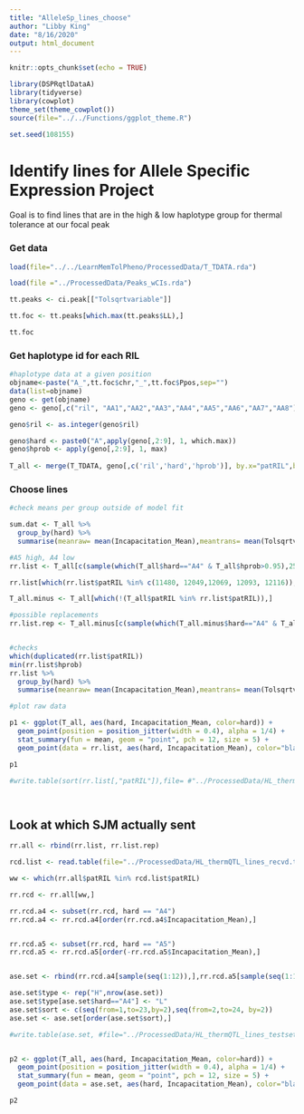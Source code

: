 ```yaml
---
title: "AlleleSp_lines_choose"
author: "Libby King"
date: "8/16/2020"
output: html_document
---
```


```r

knitr::opts_chunk$set(echo = TRUE)

library(DSPRqtlDataA)
library(tidyverse)
library(cowplot)
theme_set(theme_cowplot())
source(file="../../Functions/ggplot_theme.R")

set.seed(108155)


```

# Identify lines for Allele Specific Expression Project

Goal is to find lines that are in the high & low haplotype group for thermal tolerance at our focal peak

### Get data

```r

load(file="../../LearnMemTolPheno/ProcessedData/T_TDATA.rda")

load(file ="../ProcessedData/Peaks_wCIs.rda")

tt.peaks <- ci.peak[["Tolsqrtvariable"]]

tt.foc <- tt.peaks[which.max(tt.peaks$LL),]

tt.foc

```

### Get haplotype id for each RIL

```r

#haplotype data at a given position
objname<-paste("A_",tt.foc$chr,"_",tt.foc$Ppos,sep="")
data(list=objname)
geno <- get(objname)
geno <- geno[,c("ril", "AA1","AA2","AA3","AA4","AA5","AA6","AA7","AA8")]

geno$ril <- as.integer(geno$ril)

geno$hard <- paste0("A",apply(geno[,2:9], 1, which.max))
geno$hprob <- apply(geno[,2:9], 1, max)
  
T_all <- merge(T_TDATA, geno[,c('ril','hard','hprob')], by.x="patRIL",by.y='ril')

```

### Choose lines

```r

#check means per group outside of model fit

sum.dat <- T_all %>% 
  group_by(hard) %>%
  summarise(meanraw= mean(Incapacitation_Mean),meantrans= mean(Tolsqrtvariable))

#A5 high, A4 low
rr.list <- T_all[c(sample(which(T_all$hard=="A4" & T_all$hprob>0.95),25, replace=FALSE), sample(which(T_all$hard=="A5" & T_all$hprob>0.95),25, replace=FALSE)),]

rr.list[which(rr.list$patRIL %in% c(11480, 12049,12069, 12093, 12116)),]

T_all.minus <- T_all[which(!(T_all$patRIL %in% rr.list$patRIL)),]

#possible replacements
rr.list.rep <- T_all.minus[c(sample(which(T_all.minus$hard=="A4" & T_all.minus$hprob>0.95),10, replace=FALSE), sample(which(T_all.minus$hard=="A5" & T_all.minus$hprob>0.95),10, replace=FALSE)),]


#checks
which(duplicated(rr.list$patRIL))
min(rr.list$hprob)
rr.list %>% 
  group_by(hard) %>%
  summarise(meanraw= mean(Incapacitation_Mean),meantrans= mean(Tolsqrtvariable))

#plot raw data

p1 <- ggplot(T_all, aes(hard, Incapacitation_Mean, color=hard)) +
  geom_point(position = position_jitter(width = 0.4), alpha = 1/4) +
  stat_summary(fun = mean, geom = "point", pch = 12, size = 5) +
  geom_point(data = rr.list, aes(hard, Incapacitation_Mean), color="black",position = position_jitter(width = 0.4), alpha = 1/2)

p1

#write.table(sort(rr.list[,"patRIL"]),file= #"../ProcessedData/HL_thermQTL_lines.txt", row.names=FALSE)




```


## Look at which SJM actually sent

```r

rr.all <- rbind(rr.list, rr.list.rep)

rcd.list <- read.table(file="../ProcessedData/HL_thermQTL_lines_recvd.txt", header=TRUE)

ww <- which(rr.all$patRIL %in% rcd.list$patRIL)

rr.rcd <- rr.all[ww,]

rr.rcd.a4 <- subset(rr.rcd, hard == "A4")
rr.rcd.a4 <- rr.rcd.a4[order(rr.rcd.a4$Incapacitation_Mean),]


rr.rcd.a5 <- subset(rr.rcd, hard == "A5")
rr.rcd.a5 <- rr.rcd.a5[order(-rr.rcd.a5$Incapacitation_Mean),]


ase.set <- rbind(rr.rcd.a4[sample(seq(1:12)),],rr.rcd.a5[sample(seq(1:12)),])

ase.set$type <- rep("H",nrow(ase.set))
ase.set$type[ase.set$hard=="A4"] <- "L"
ase.set$sort <- c(seq(from=1,to=23,by=2),seq(from=2,to=24, by=2))
ase.set <- ase.set[order(ase.set$sort),]

#write.table(ase.set, #file="../ProcessedData/HL_thermQTL_lines_testset.txt", sep="\t", #row.names=FALSE)


p2 <- ggplot(T_all, aes(hard, Incapacitation_Mean, color=hard)) +
  geom_point(position = position_jitter(width = 0.4), alpha = 1/4) +
  stat_summary(fun = mean, geom = "point", pch = 12, size = 5) +
  geom_point(data = ase.set, aes(hard, Incapacitation_Mean), color="black",position = position_jitter(width = 0.4), alpha = 1/2)

p2





```
